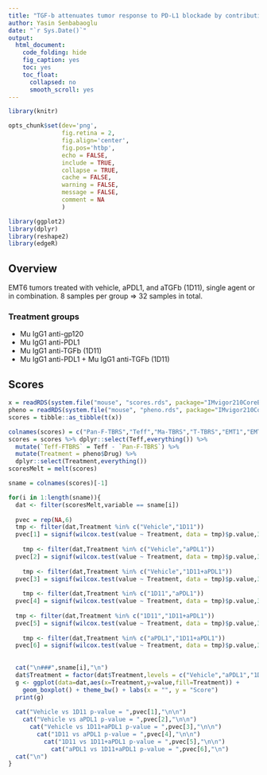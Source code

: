 ```yaml
---
title: "TGF-b attenuates tumor response to PD-L1 blockade by contributing to exclusion of T cells - Figure 4 panels k,l; and Extended Data Figure A11 panels f,g,h."
author: Yasin Senbabaoglu
date: "`r Sys.Date()`"
output:
  html_document:
    code_folding: hide
    fig_caption: yes
    toc: yes
    toc_float:
      collapsed: no
      smooth_scroll: yes
---
```


```r
library(knitr)
```

```r
opts_chunk$set(dev='png',
               fig.retina = 2,
               fig.align='center',
               fig.pos='htbp',
               echo = FALSE,
               include = TRUE,
               collapse = TRUE,
               cache = FALSE,
               warning = FALSE,
               message = FALSE,
               comment = NA
               )
```

```r
library(ggplot2)
library(dplyr)
library(reshape2)
library(edgeR)
```

## Overview
EMT6 tumors treated with vehicle, aPDL1, and aTGFb (1D11), single agent or in combination. 8 samples per group => 32 samples in total. 

### Treatment groups
- Mu IgG1 anti-gp120
- Mu IgG1 anti-PDL1 
- Mu IgG1 anti-TGFb (1D11)
- Mu IgG1 anti-PDL1 + Mu IgG1 anti-TGFb (1D11)



## Scores

```r
x = readRDS(system.file("mouse", "scores.rds", package="IMvigor210CoreBiologies"))
pheno = readRDS(system.file("mouse", "pheno.rds", package="IMvigor210CoreBiologies"))
scores = tibble::as_tibble(t(x)) 

colnames(scores) = c("Pan-F-TBRS","Teff","Ma-TBRS","T-TBRS","EMT1","EMT2","EMT3")
scores = scores %>% dplyr::select(Teff,everything()) %>% 
  mutate(`Teff-FTBRS` = Teff - `Pan-F-TBRS`) %>%
  mutate(Treatment = pheno$Drug) %>%
  dplyr::select(Treatment,everything())
scoresMelt = melt(scores)
```

```r

sname = colnames(scores)[-1]

for(i in 1:length(sname)){
  dat <- filter(scoresMelt,variable == sname[i])
  
  pvec = rep(NA,6)
  tmp <- filter(dat,Treatment %in% c("Vehicle","1D11"))
  pvec[1] = signif(wilcox.test(value ~ Treatment, data = tmp)$p.value,3)
  
    tmp <- filter(dat,Treatment %in% c("Vehicle","aPDL1"))
  pvec[2] = signif(wilcox.test(value ~ Treatment, data = tmp)$p.value,3)
  
    tmp <- filter(dat,Treatment %in% c("Vehicle","1D11+aPDL1"))
  pvec[3] = signif(wilcox.test(value ~ Treatment, data = tmp)$p.value,3)
  
    tmp <- filter(dat,Treatment %in% c("1D11","aPDL1"))
  pvec[4] = signif(wilcox.test(value ~ Treatment, data = tmp)$p.value,3)
  
  tmp <- filter(dat,Treatment %in% c("1D11","1D11+aPDL1"))
  pvec[5] = signif(wilcox.test(value ~ Treatment, data = tmp)$p.value,3)
  
    tmp <- filter(dat,Treatment %in% c("aPDL1","1D11+aPDL1"))
  pvec[6] = signif(wilcox.test(value ~ Treatment, data = tmp)$p.value,3)
  
  
  cat("\n###",sname[i],"\n")
  dat$Treatment = factor(dat$Treatment,levels = c("Vehicle","aPDL1","1D11","1D11+aPDL1"))
  g <- ggplot(data=dat,aes(x=Treatment,y=value,fill=Treatment)) + 
    geom_boxplot() + theme_bw() + labs(x = "", y = "Score")
  print(g)
  
  cat("Vehicle vs 1D11 p-value = ",pvec[1],"\n\n")
    cat("Vehicle vs aPDL1 p-value = ",pvec[2],"\n\n")
      cat("Vehicle vs 1D11+aPDL1 p-value = ",pvec[3],"\n\n")
        cat("1D11 vs aPDL1 p-value = ",pvec[4],"\n\n")
          cat("1D11 vs 1D11+aPDL1 p-value = ",pvec[5],"\n\n")
            cat("aPDL1 vs 1D11+aPDL1 p-value = ",pvec[6],"\n")
  cat("\n")
}

```









